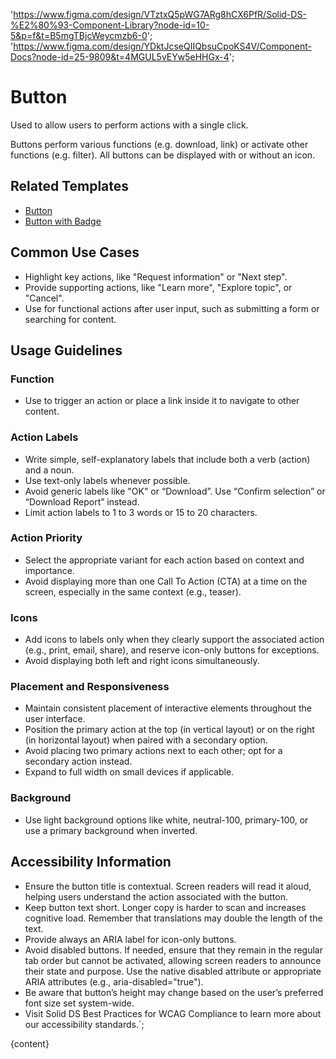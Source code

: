 

  'https://www.figma.com/design/VTztxQ5pWG7ARg8hCX6PfR/Solid-DS-%E2%80%93-Component-Library?node-id=10-5&p=f&t=B5mgTBjcWeycmzb6-0';
  'https://www.figma.com/design/YDktJcseQIIQbsuCpoKS4V/Component-Docs?node-id=25-9809&t=4MGUL5vEYw5eHHGx-4';

# Button

Used to allow users to perform actions with a single click.

Buttons perform various functions (e.g. download, link) or activate other functions (e.g. filter). All buttons can be displayed with or without an icon.

<DefaultStory />

<DocumentationLinks storybookLink="${storybookLink}" figmaLibrary="${figmaLibrary}" figmaDocs="${figmaDocs}" />

## Related Templates

- [Button](/?path=/docs/templates-button--docs)
- [Button with Badge](/?path=/docs/templates-badge--docs#button-with-badge)

## Common Use Cases

- Highlight key actions, like "Request information" or "Next step".
- Provide supporting actions, like "Learn more", "Explore topic", or "Cancel".
- Use for functional actions after user input, such as submitting a form or searching for content.

## Usage Guidelines

### Function

- Use to trigger an action or place a link inside it to navigate to other content.

### Action Labels

- Write simple, self-explanatory labels that include both a verb (action) and a noun.
- Use text-only labels whenever possible.
- Avoid generic labels like "OK" or “Download”. Use “Confirm selection” or “Download Report” instead.
- Limit action labels to 1 to 3 words or 15 to 20 characters.

### Action Priority

- Select the appropriate variant for each action based on context and importance.
- Avoid displaying more than one Call To Action (CTA) at a time on the screen, especially in the same context (e.g., teaser).

### Icons

- Add icons to labels only when they clearly support the associated action (e.g., print, email, share), and reserve icon-only buttons for exceptions.
- Avoid displaying both left and right icons simultaneously.

### Placement and Responsiveness

- Maintain consistent placement of interactive elements throughout the user interface.
- Position the primary action at the top (in vertical layout) or on the right (in horizontal layout) when paired with a secondary option.
- Avoid placing two primary actions next to each other; opt for a secondary action instead.
- Expand to full width on small devices if applicable.

### Background

- Use light background options like white, neutral-100, primary-100, or use a primary background when inverted.

## Accessibility Information

- Ensure the button title is contextual. Screen readers will read it aloud, helping users understand the action associated with the button.
- Keep button text short. Longer copy is harder to scan and increases cognitive load. Remember that translations may double the length of the text.
- Provide always an ARIA label for icon-only buttons.
- Avoid disabled buttons. If needed, ensure that they remain in the regular tab order but cannot be activated, allowing screen readers to announce their state and purpose. Use the native disabled attribute or appropriate ARIA attributes (e.g., aria-disabled="true").
- Be aware that button’s height may change based on the user’s preferred font size set system-wide.
- Visit <sd-link href="https://www.figma.com/design/YDktJcseQIIQbsuCpoKS4V/Component-Docs?node-id=10708-5011&t=Z1FxSGWkmXG5r5sw-4" target="_blank">Solid DS Best Practices for WCAG Compliance</sd-link> to learn more about our accessibility standards.`;

<Meta title="Components/sd-button/Overview" />

<OverviewFormatter story={ButtonStories.Default}>{content}</OverviewFormatter>
